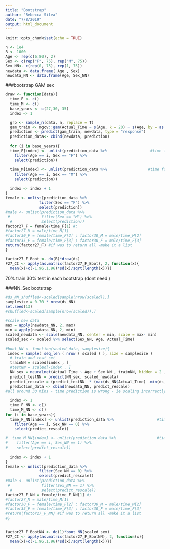 ```yaml
---
title: "Bootstrap"
author: "Rebecca Silva"
date: "7/8/2019"
output: html_document
---
```


```r
knitr::opts_chunk$set(echo = TRUE)
```

```r
n <- 1e4
B <- 1000
Age <- rep(c(6:80), 2)
Sex <- c(rep("F", 75), rep("M", 75)) 
Sex_NN<- c(rep(0, 75), rep(1, 75)) 
newdata <- data.frame( Age , Sex)
newdata_NN <- data.frame(Age, Sex_NN)
```



###bootstrap GAM sex
```r

draw <- function(data){
  time_F <- c()
  time_M <- c()
  base_years <- c(27,30, 35)
  index <- 1

  grp <- sample_n(data, n, replace = T)
  gam_train <- mgcv::gam(Actual_Time ~ s(Age, k = 20) + s(Age, by = as.factor(Sex), k = 40) + Sex, data = grp)  #train on sample
  prediction <- predict(gam_train, newdata, type = "response")
  prediction_data<- cbind(newdata, prediction)
  
  for (i in base_years){
  time_F[index] <- unlist(prediction_data %>%                   #time for female 
    filter(Age == i, Sex == "F") %>% 
    select(prediction))   
  
  time_M[index] <- unlist(prediction_data %>%                  #time for male
    filter(Age == i, Sex == "M") %>% 
    select(prediction)) 
  
  index <- index + 1
}
female <- unlist(prediction_data %>% 
               filter(Sex == "F") %>% 
               select(prediction))
#male <- unlist(prediction_data %>% 
 #              filter(Sex == "M") %>% 
  #             select(prediction))
factor27_F = female/time_F[1] #;
#factor27_M = male/time_M[1] 
#factor30_F = female/time_F[2] ; factor30_M = male/time_M[2]
#factor35_F = female/time_F[3] ; factor30_F = male/time_F[3]
return(factor27_F) #if was to return all -make it a list 
}

factor27_F_Boot <- do(B)*draw(ds)
F27_CI <- apply(as.matrix(factor27_F_Boot), 2, function(x){
  mean(x)+c(-1.96,1.96)*sd(x)/sqrt(length(x))})

```

70% train 30% test in each bootstrap (dont need )

###NN_Sex bootstrap 
```r
#ds_NN_shuffled<-scaled[sample(nrow(scaled)),]
samplesize = 0.70 * nrow(ds_NN)
set.seed(13)
#shuffled<-scaled[sample(nrow(scaled)),]

#scale new data 
max = apply(newdata_NN, 2, max)
min = apply(newdata_NN, 2, min)
scaled_newdata <- scale(newdata_NN, center = min, scale = max- min)
scaled_sex <- scaled %>% select(Sex_NN, Age, Actual_Time)

#boot_NN <- function(scaled_data, samplesize){
 index = sample( seq_len ( nrow ( scaled ) ), size = samplesize )
  # train and test set
  trainNN = scaled[index , ]
  #testNN = scaled[-index , ]
  NN_sex = neuralnet(Actual_Time ~ Age + Sex_NN , trainNN, hidden = 2 , linear.output = T, stepmax = 1e7 )
  predict_testNN = predict(NN_sex, scaled_newdata)
  predict_rescale = (predict_testNN  * (max(ds_NN$Actual_Time) -min(ds_NN$Actual_Time)))          + min(ds_NN$Actual_Time) #rescale predicted times--- idk if its questionable             that i use ds_NN but thats how it was originally scaled 
  prediction_data <- cbind(newdata_NN, predict_rescale)
#all around 30 mins - time prediction is wrong - ie scaling incorrectly 
 
  index <- 1
  time_F_NN <- c()
  time_M_NN <- c()
for (i in base_years){
  time_F_NN[index] <- unlist(prediction_data %>%                   #time for female 
    filter(Age == i, Sex_NN == 0) %>% 
    select(predict_rescale))   
  
#  time_M_NN[index] <- unlist(prediction_data %>%                  #time for male
#    filter(Age == i, Sex_NN == 1) %>% 
#    select(predict_rescale)) 
  
  index <- index + 1
}
female <- unlist(prediction_data %>% 
               filter(Sex_NN == 0) %>% 
               select(predict_rescale))
#male <- unlist(prediction_data %>% 
 #              filter(Sex_NN == 1) %>% 
  #             select(predict_rescale))
factor27_F_NN = female/time_F_NN[1] #;
#factor27_M = male/time_M[1] 
#factor30_F = female/time_F[2] ; factor30_M = male/time_M[2]
#factor35_F = female/time_F[3] ; factor30_F = male/time_F[3]
#return(factor27_F_NN) #if was to return all -make it a list 
#}


factor27_F_BootNN <- do(1)*boot_NN(scaled_sex)
F27_CI <- apply(as.matrix(factor27_F_BootNN), 2, function(x){
  mean(x)+c(-1.96,1.96)*sd(x)/sqrt(length(x))})









```











